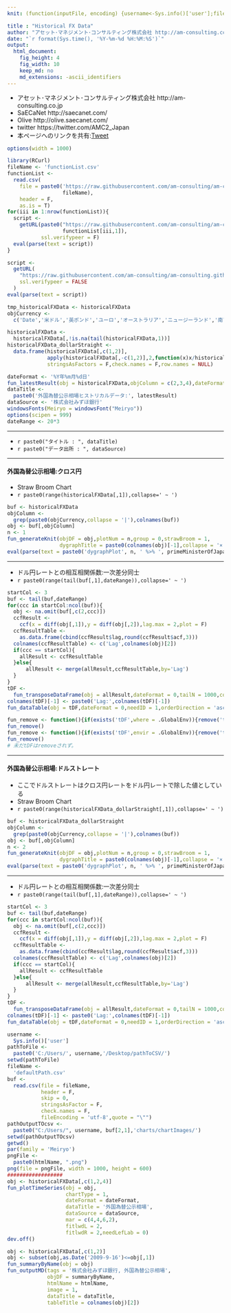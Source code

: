 ```yaml
---
knit: (function(inputFile, encoding) {username<-Sys.info()['user'];fileName<-'defaultPath.csv';pathToFile <-paste0('C:/Users/', username,'/Desktop/pathToCSV/');setwd(pathToFile);buf0<-read.csv(fileName,header = F,skip = 0,stringsAsFactor = F,check.names = F,fileEncoding = 'utf-8');timeStamp<-format(Sys.time(),'%Y%m%d%H%M%S');htmlName<-'HistoricalFXdata';rmarkdown::render(inputFile, encoding = encoding, output_file = paste0('C:/Users/',username,buf0[2,1],'charts/','am-consulting.co.jp-',htmlName,'.html')) })

title : "Historical FX Data"
author: "アセット･マネジメント･コンサルティング株式会社 http://am-consulting.co.jp"
date: "`r format(Sys.time(), '%Y-%m-%d %H:%M:%S')`"
output: 
  html_document:
    fig_height: 4
    fig_width: 10
    keep_md: no
    md_extensions: -ascii_identifiers 
---
```


<link href="http://knowledgevault.saecanet.com/components/rmarkdown-html.css" rel="stylesheet">
<script src="http://knowledgevault.saecanet.com/components/JavascriptCode.js"></script>
<style>.main-container {max-width : 1000px;}</style>

- アセット･マネジメント･コンサルティング株式会社 http://am-consulting.co.jp
- SaECaNet http://saecanet.com/
- Olive http://olive.saecanet.com/
- twitter https://twitter.com/AMC2_Japan
- 本ページへのリンクを共有:<a href="https://twitter.com/share" class="twitter-share-button" data-via="AMC2_Japan" data-size="large">Tweet</a> <script>!function(d,s,id){var js,fjs=d.getElementsByTagName(s)[0],p=/^http:/.test(d.location)?'http':'https';if(!d.getElementById(id)){js=d.createElement(s);js.id=id;js.src=p+'://platform.twitter.com/widgets.js';fjs.parentNode.insertBefore(js,fjs);}}(document, 'script', 'twitter-wjs');</script>

```r
options(width = 1000)
```

```r
library(RCurl)
fileName <- 'functionList.csv'
functionList <-
  read.csv(
    file = paste0('https://raw.githubusercontent.com/am-consulting/am-consulting.github.io/master/csv/',
                  fileName),
    header = F,
    as.is = T)
for(iii in 1:nrow(functionList)){
  script <- 
    getURL(paste0("https://raw.githubusercontent.com/am-consulting/am-consulting.github.io/master/", 
                  functionList[iii,1]),
           ssl.verifypeer = F)
  eval(parse(text = script))
}
```

```r
script <-
  getURL(
    "https://raw.githubusercontent.com/am-consulting/am-consulting.github.io/master/importHistoricalFXData.r",
    ssl.verifypeer = FALSE
  )
eval(parse(text = script))
```

```r
tmp_historicalFXData <- historicalFXData
objCurrency <- 
  c('Date','米ドル','英ポンド','ユーロ','オーストラリア','ニュージーランド','南アフリカ')
```

```r
historicalFXData <-
  historicalFXData[,!is.na(tail(historicalFXData,1))]
historicalFXData_dollarStraight <-
  data.frame(historicalFXData[,c(1,2)],
             apply(historicalFXData[,-c(1,2)],2,function(x)x/historicalFXData[,2]),
             stringsAsFactors = F,check.names = F,row.names = NULL)
```

```r
dateFormat <- '%Y年%m月%d日'
fun_latestResult(obj = historicalFXData,objColumn = c(2,3,4),dateFormat = dateFormat)
dataTitle <- 
  paste0('外国為替公示相場ヒストリカルデータ:', latestResult)
dataSource <- '株式会社みずほ銀行'
windowsFonts(Meiryo = windowsFont("Meiryo"))
options(scipen = 999)
dateRange <- 20*3
```

***

- `r paste0("タイトル : ", dataTitle)`
- `r paste0("データ出所 : ", dataSource)`

***

#### 外国為替公示相場:クロス円
- Straw Broom Chart
- `r paste0(range(historicalFXData[,1]),collapse=' ~ ')`

```r
buf <- historicalFXData
objColumn <-
  grep(paste0(objCurrency,collapse = '|'),colnames(buf))
obj <- buf[,objColumn]
n <- 1
fun_generateKnit(objDF = obj,plotNum = n,group = 0,strawBroom = 1,
                 dygraphTitle = paste0(colnames(obj)[-1],collapse = '×'))
eval(parse(text = paste0('dygraphPlot', n, ' %>% ', primeMinisterOfJapan_dygraph)))
```

***
- ドル円レートとの相互相関係数:一次差分同士
- `r paste0(range(tail(buf[,1],dateRange)),collapse=' ~ ')`

```r
startCol <- 3
buf <- tail(buf,dateRange)
for(ccc in startCol:ncol(buf)){
  obj <- na.omit(buf[,c(2,ccc)])
  ccfResult <-
    ccf(x = diff(obj[,1]),y = diff(obj[,2]),lag.max = 2,plot = F)
  ccfResultTable <-
    as.data.frame(cbind(ccfResult$lag,round(ccfResult$acf,3)))
  colnames(ccfResultTable) <- c('Lag',colnames(obj)[2])
  if(ccc == startCol){
    allResult <- ccfResultTable
  }else{
      allResult <- merge(allResult,ccfResultTable,by='Lag')
  }
}
tDF <-
  fun_transposeDataFrame(obj = allResult,dateFormat = 0,tailN = 1000,colName = '通貨')
colnames(tDF)[-1] <- paste0('Lag:',colnames(tDF)[-1])
fun_dataTable(obj = tDF,dateFormat = 0,needID = 1,orderDirection = 'asc',menuLength = 20)
```

```r
fun_remove <- function(){if(exists('tDF',where = .GlobalEnv)){remove('tDF',pos = .GlobalEnv)}}
fun_remove()
fun_remove <- function(){if(exists('tDF',envir = .GlobalEnv)){remove('tDF',envir = .GlobalEnv)}}
fun_remove()
# 未だtDFはremoveされず。
```

***
#### 外国為替公示相場:ドルストレート
- ここでドルストレートはクロス円レートをドル円レートで除した値としている
- Straw Broom Chart
- `r paste0(range(historicalFXData_dollarStraight[,1]),collapse=' ~ ')`

```r
buf <- historicalFXData_dollarStraight
objColumn <-
  grep(paste0(objCurrency,collapse = '|'),colnames(buf))
obj <- buf[,objColumn]
n <- 2
fun_generateKnit(objDF = obj,plotNum = n,group = 0,strawBroom = 1,
                 dygraphTitle = paste0(colnames(obj)[-1],collapse = '×'))
eval(parse(text = paste0('dygraphPlot', n, ' %>% ', primeMinisterOfJapan_dygraph)))
```

***
- ドル円レートとの相互相関係数:一次差分同士
- `r paste0(range(tail(buf[,1],dateRange)),collapse=' ~ ')`

```r
startCol <- 3
buf <- tail(buf,dateRange)
for(ccc in startCol:ncol(buf)){
  obj <- na.omit(buf[,c(2,ccc)])
  ccfResult <-
    ccf(x = diff(obj[,1]),y = diff(obj[,2]),lag.max = 2,plot = F)
  ccfResultTable <-
    as.data.frame(cbind(ccfResult$lag,round(ccfResult$acf,3)))
  colnames(ccfResultTable) <- c('Lag',colnames(obj)[2])
  if(ccc == startCol){
    allResult <- ccfResultTable
  }else{
      allResult <- merge(allResult,ccfResultTable,by='Lag')
  }
}
tDF <-
  fun_transposeDataFrame(obj = allResult,dateFormat = 0,tailN = 1000,colName = '通貨')
colnames(tDF)[-1] <- paste0('Lag:',colnames(tDF)[-1])
fun_dataTable(obj = tDF,dateFormat = 0,needID = 1,orderDirection = 'asc',menuLength = 20)
```

```r
username <-
  Sys.info()['user']
pathToFile <-
  paste0('C:/Users/', username,'/Desktop/pathToCSV/')
setwd(pathToFile)
fileName <-
  'defaultPath.csv'
buf <-
  read.csv(file = fileName,
           header = F,
           skip = 0,
           stringsAsFactor = F,
           check.names = F,
           fileEncoding = 'utf-8',quote = "\"")
pathOutputTOcsv <-
  paste0("C:/Users/", username, buf[2,1],'charts/chartImages/')
setwd(pathOutputTOcsv)
getwd()
par(family = 'Meiryo')
pngFile <-
  paste0(htmlName, ".png")
png(file = pngFile, width = 1000, height = 600)
##################
obj <- historicalFXData[,c(1,2,4)]
fun_plotTimeSeries(obj = obj,
                   chartType = 1,
                   dateFormat = dateFormat,
                   dataTitle = '外国為替公示相場',
                   dataSource = dataSource,
                   mar = c(4,4,6,2),
                   fitlwdL = 2,
                   fitlwdR = 2,needLefLab = 0)
dev.off()
```

```r
obj <- historicalFXData[,c(1,2)]
obj <- subset(obj,as.Date('2009-9-16')<=obj[,1])
fun_summaryByName(obj = obj)
fun_outputMD(tags = '株式会社みずほ銀行, 外国為替公示相場',
             objDF = summaryByName,
             htmlName = htmlName,
             image = 1,
             dataTitle = dataTitle,
             tableTitle = colnames(obj)[2])
```

<script>MakeNegative();</script>
<script>
  (function(i,s,o,g,r,a,m){i['GoogleAnalyticsObject']=r;i[r]=i[r]||function(){
  (i[r].q=i[r].q||[]).push(arguments)},i[r].l=1*new Date();a=s.createElement(o),
  m=s.getElementsByTagName(o)[0];a.async=1;a.src=g;m.parentNode.insertBefore(a,m)
  })(window,document,'script','https://www.google-analytics.com/analytics.js','ga');

  ga('create', 'UA-3077339-5', 'auto');
  ga('send', 'pageview');

</script>

